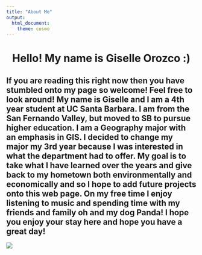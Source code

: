 ```yaml
---
title: "About Me"
output:
  html_document:
    theme: cosmo
---
```

<center>
# **Hello! My name is Giselle Orozco :)**
</center>

If you are reading this right now then you have stumbled onto my page so welcome! Feel free to look around! My name is Giselle and I am a 4th year student at UC Santa Barbara. I am from the San Fernando Valley, but moved to SB to pursue higher education. I am a Geography major with an emphasis in GIS. I decided to change my major my 3rd year because I was interested in what the department had to offer. My goal is to take what I have learned over the years and give back to my hometown both environmentally and economically and so I hope to add future projects onto this web page. On my free time I enjoy listening to music and spending time with my friends and family oh and my dog Panda! I hope you enjoy your stay here and hope you have a great day!
---
![](./img/ucsb.png)